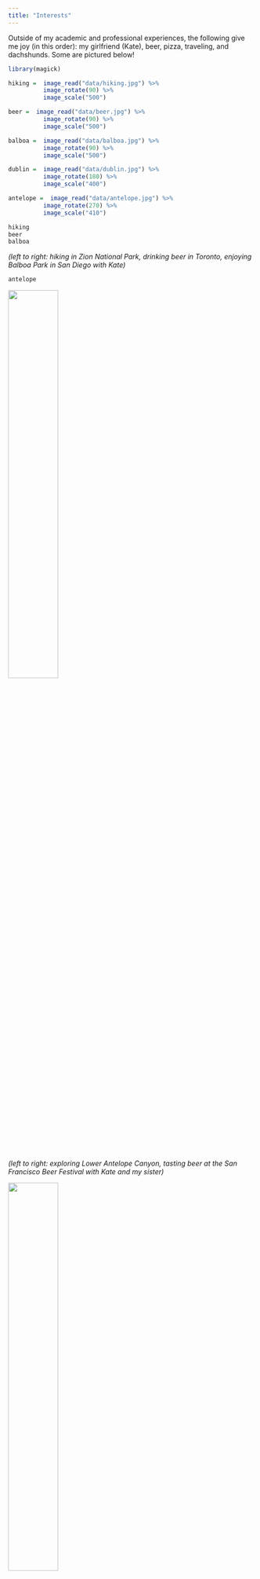 ```yaml
---
title: "Interests"
---
```


Outside of my academic and professional experiences, the following give me joy (in this order): my girlfriend (Kate), beer, pizza, traveling, and dachshunds. Some are pictured below! 

```r
library(magick)

hiking =  image_read("data/hiking.jpg") %>% 
          image_rotate(90) %>% 
          image_scale("500")
```


```r
beer =  image_read("data/beer.jpg") %>% 
          image_rotate(90) %>% 
          image_scale("500")
```


```r
balboa =  image_read("data/balboa.jpg") %>% 
          image_rotate(90) %>% 
          image_scale("500")
```

```r
dublin =  image_read("data/dublin.jpg") %>% 
          image_rotate(180) %>% 
          image_scale("400")
```

```r
antelope =  image_read("data/antelope.jpg") %>% 
          image_rotate(270) %>% 
          image_scale("410")
```

```r
hiking
beer
balboa
```

*(left to right: hiking in Zion National Park, drinking beer in Toronto, enjoying Balboa Park in San Diego with Kate)*  

```r
antelope
```
<img src="data/beerfest.jpg" style="width:45%">

*(left to right: exploring Lower Antelope Canyon, tasting beer at the San Francisco Beer Festival with Kate and my sister)*  

<img src="data/snow.jpg"  style="width:45%">

*(somewhere in Tahoe with Kate)*







